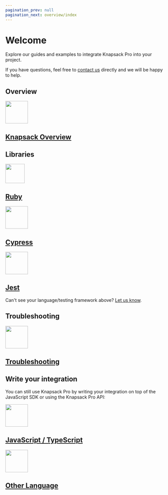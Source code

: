 ```yaml
---
pagination_prev: null
pagination_next: overview/index
---
```



# Welcome

Explore our guides and examples to integrate Knapsack Pro into your project.

If you have questions, feel free to [contact us](https://knapsackpro.com/contact) directly and we will be happy to help.

## Overview

<div className="grid">
<a href="/overview/" className="cell">
<div className="cell__image cell__image--ruby"><img width="70" height="70" src={knapsack}></img></div>
<h2 className="cell__title">Knapsack Overview</h2>
</a>
</div>

## Libraries

<div className="grid">
<a href="/knapsack_pro-ruby/guide/" className="cell">
<div className="cell__image cell__image--ruby"><img width="60" height="60" src={ruby}></img></div>
<h2 className="cell__title">Ruby</h2>
</a>

<a href="/cypress/guide/" className="cell">
<div className="cell__image"><img width="70" height="70" src={cypress}></img></div>
<h2 className="cell__title">Cypress</h2>
</a>

<a href="/jest/guide/" className="cell">
<div className="cell__image"><img width="70" height="70" src={jest}></img></div>
<h2 className="cell__title">Jest</h2>
</a>
</div>

Can't see your language/testing framework above? [Let us know](https://docs.google.com/forms/d/e/1FAIpQLSe7Z6k__VczmRMmXykjA5i2MVEA3nEJ90gbiIeCRjecWhPOig/viewform?hl=en).

## Troubleshooting

<div className="grid">
<a href="/troubleshooting/" className="cell" style={{width: 'auto'}}>
<div className="cell__image"><img width="70" height="70" src={knapsack}></img></div>
<h2 className="cell__title">Troubleshooting</h2>
</a>
</div>

## Write your integration

You can still use Knapsack Pro by writing your integration on top of the JavaScript SDK or using the Knapsack Pro API:

<div className="grid">
<a href="https://docs.knapsackpro.com/2020/how-to-build-native-integration-with-knapsack-pro-api-to-run-tests-in-parallel-for-any-test-runner-testing-framework" target="_blank" rel="noopener noreferrer" className="cell">
<div className="cell__image"><img width="70" height="70" src={javascript}></img></div>
<h2 className="cell__title">JavaScript / TypeScript</h2>
</a>

<a href="https://docs.knapsackpro.com/2021/how-to-build-knapsack-pro-api-client-from-scratch-in-any-programming-language" target="_blank" rel="noopener noreferrer" className="cell">
<div className="cell__image"><img width="70" height="70" src={api}></img></div>
<h2 className="cell__title">Other Language</h2>
</a>
</div>
